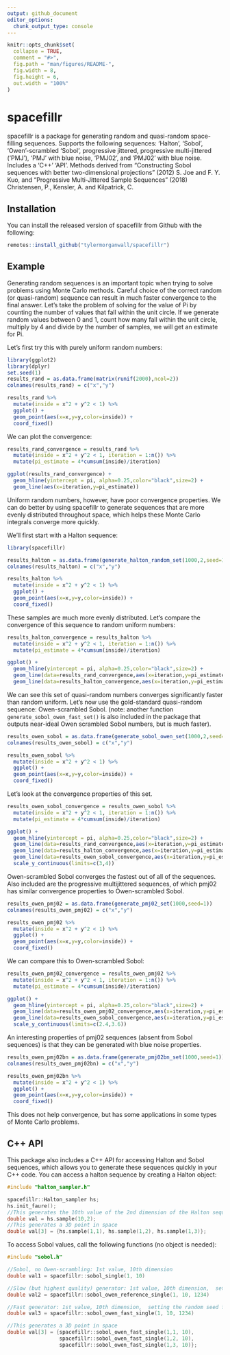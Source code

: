 ```yaml
---
output: github_document
editor_options: 
  chunk_output_type: console
---
```


<!-- README.md is generated from README.Rmd. Please edit that file -->

```r
knitr::opts_chunk$set(
  collapse = TRUE,
  comment = "#>",
  fig.path = "man/figures/README-",
  fig.width = 8,
  fig.height = 6,
  out.width = "100%"
)
```

# spacefillr

<!-- badges: start -->
<!-- badges: end -->

spacefillr is a package for generating random and quasi-random space-filling sequences. Supports the following sequences: 'Halton', 'Sobol', 'Owen'-scrambled 'Sobol', progressive jittered, progressive multi-jittered ('PMJ'), 'PMJ' with blue noise, 'PMJ02', and 'PMJ02' with blue noise. Includes a 'C++' 'API'. Methods derived from "Constructing Sobol sequences with better two-dimensional projections" (2012) S. Joe and F. Y. Kuo, and "Progressive Multi‐Jittered Sample Sequences" (2018) Christensen, P., Kensler, A. and Kilpatrick, C. 

## Installation

You can install the released version of spacefillr from Github with the following:

``` r
remotes::install_github("tylermorganwall/spacefillr")
```

## Example

Generating random sequences is an important topic when trying to solve problems using Monte Carlo methods. Careful choice of the correct random (or quasi-random) sequence can result in much faster convergence to the final answer. Let's take the problem of solving for the value of Pi by counting the number of values that fall within the unit circle. If we generate random values between 0 and 1, count how many fall within the unit circle, multiply by 4 and divide by the number of samples, we will get an estimate for Pi.

Let's first try this with purely uniform random numbers:

```r
library(ggplot2)
library(dplyr)
set.seed(1)
results_rand = as.data.frame(matrix(runif(2000),ncol=2))
colnames(results_rand) = c("x","y")

results_rand %>% 
  mutate(inside = x^2 + y^2 < 1) %>% 
  ggplot() + 
  geom_point(aes(x=x,y=y,color=inside)) +
  coord_fixed()
```

We can plot the convergence:

```r
results_rand_convergence = results_rand %>% 
  mutate(inside = x^2 + y^2 < 1, iteration = 1:n()) %>% 
  mutate(pi_estimate = 4*cumsum(inside)/iteration) 

ggplot(results_rand_convergence) +
  geom_hline(yintercept = pi, alpha=0.25,color="black",size=2) +
  geom_line(aes(x=iteration,y=pi_estimate))
```

Uniform random numbers, however, have poor convergence properties. We can do better by using spacefillr to generate sequences that are more evenly distributed throughout space, which helps these Monte Carlo integrals converge more quickly.

We'll first start with a Halton sequence:

```r
library(spacefillr)

results_halton = as.data.frame(generate_halton_random_set(1000,2,seed=1))
colnames(results_halton) = c("x","y")

results_halton %>% 
  mutate(inside = x^2 + y^2 < 1) %>% 
  ggplot() + 
  geom_point(aes(x=x,y=y,color=inside)) +
  coord_fixed()
```

These samples are much more evenly distributed. Let's compare the convergence of this sequence to random uniform numbers:

```r
results_halton_convergence = results_halton %>% 
  mutate(inside = x^2 + y^2 < 1, iteration = 1:n()) %>% 
  mutate(pi_estimate = 4*cumsum(inside)/iteration) 

ggplot() +
  geom_hline(yintercept = pi, alpha=0.25,color="black",size=2) +
  geom_line(data=results_rand_convergence,aes(x=iteration,y=pi_estimate), color="red") +
  geom_line(data=results_halton_convergence,aes(x=iteration,y=pi_estimate), color="black")
```

We can see this set of quasi-random numbers converges significantly faster than random uniform. Let's now use the gold-standard quasi-random sequence: Owen-scrambled Sobol. (note: another function `generate_sobol_owen_fast_set()` is also included in the package that outputs near-ideal Owen scrambled Sobol numbers, but is much faster).

```r
results_owen_sobol = as.data.frame(generate_sobol_owen_set(1000,2,seed=1))
colnames(results_owen_sobol) = c("x","y")

results_owen_sobol %>% 
  mutate(inside = x^2 + y^2 < 1) %>% 
  ggplot() + 
  geom_point(aes(x=x,y=y,color=inside)) +
  coord_fixed()
```

Let's look at the convergence properties of this set.

```r
results_owen_sobol_convergence = results_owen_sobol %>% 
  mutate(inside = x^2 + y^2 < 1, iteration = 1:n()) %>% 
  mutate(pi_estimate = 4*cumsum(inside)/iteration) 

ggplot() +
  geom_hline(yintercept = pi, alpha=0.25,color="black",size=2) +
  geom_line(data=results_rand_convergence,aes(x=iteration,y=pi_estimate), color="red") +
  geom_line(data=results_halton_convergence,aes(x=iteration,y=pi_estimate), color="black") + 
  geom_line(data=results_owen_sobol_convergence,aes(x=iteration,y=pi_estimate), color="green") +
  scale_y_continuous(limits=c(3,4))
```

Owen-scrambled Sobol converges the fastest out of all of the sequences. Also included are the progressive multijittered sequences, of which pmj02 has similar convergence properties to Owen-scrambled Sobol.

```r
results_owen_pmj02 = as.data.frame(generate_pmj02_set(1000,seed=1))
colnames(results_owen_pmj02) = c("x","y")

results_owen_pmj02 %>% 
  mutate(inside = x^2 + y^2 < 1) %>% 
  ggplot() + 
  geom_point(aes(x=x,y=y,color=inside)) +
  coord_fixed()
```

We can compare this to Owen-scrambled Sobol:

```r
results_owen_pmj02_convergence = results_owen_pmj02 %>% 
  mutate(inside = x^2 + y^2 < 1, iteration = 1:n()) %>% 
  mutate(pi_estimate = 4*cumsum(inside)/iteration) 

ggplot() +
  geom_hline(yintercept = pi, alpha=0.25,color="black",size=2) +
  geom_line(data=results_owen_pmj02_convergence,aes(x=iteration,y=pi_estimate), color="purple") +
  geom_line(data=results_owen_sobol_convergence,aes(x=iteration,y=pi_estimate), color="green") +
  scale_y_continuous(limits=c(2.4,3.6))
```

An interesting properties of pmj02 sequences (absent from Sobol sequences) is that they can be generated with blue noise properties.

```r
results_owen_pmj02bn = as.data.frame(generate_pmj02bn_set(1000,seed=1))
colnames(results_owen_pmj02bn) = c("x","y")

results_owen_pmj02bn %>% 
  mutate(inside = x^2 + y^2 < 1) %>% 
  ggplot() + 
  geom_point(aes(x=x,y=y,color=inside)) +
  coord_fixed()
```

This does not help convergence, but has some applications in some types of Monte Carlo problems.

## C++ API

This package also includes a C++ API for accessing Halton and Sobol sequences, which allows you to generate these sequences quickly in your C++ code. You can access a halton sequence by creating a Halton object:

```c
#include "halton_sampler.h"

spacefillr::Halton_sampler hs;
hs.init_faure();
//This generates the 10th value of the 2nd dimension of the Halton sequence
double val = hs.sample(10,2);
//This generates a 3D point in space
double val[3] = {hs.sample(1,1), hs.sample(1,2), hs.sample(1,3)};
```

To access Sobol values, call the following functions (no object is needed):

```c
#include "sobol.h"

//Sobol, no Owen-scrambling: 1st value, 10th dimension
double val1 = spacefillr::sobol_single(1, 10)

//Slow (but highest quality) generator: 1st value, 10th dimension,  setting the random seed for that sequence to 1234
double val2 = spacefillr::sobol_owen_reference_single(1, 10, 1234)

//Fast generator: 1st value, 10th dimension,  setting the random seed for that sequence to 1234
double val3 = spacefillr::sobol_owen_fast_single(1, 10, 1234)

//This generates a 3D point in space
double val[3] = {spacefillr::sobol_owen_fast_single(1,1, 10),
                 spacefillr::sobol_owen_fast_single(1,2, 10), 
                 spacefillr::sobol_owen_fast_single(1,3, 10)};
```
